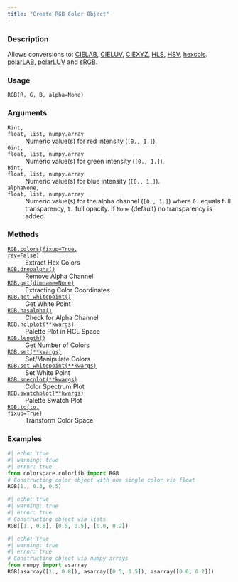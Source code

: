 ```yaml
---
title: "Create RGB Color Object"
---
```


### Description

Allows conversions to: [CIELAB](colorspace.colorlib.CIELAB.qmd), [CIELUV](colorspace.colorlib.CIELUV.qmd),
[CIEXYZ](colorspace.colorlib.CIEXYZ.qmd), [HLS](colorspace.colorlib.HLS.qmd), [HSV](colorspace.colorlib.HSV.qmd), [hexcols](colorspace.colorlib.hexcols.qmd).
[polarLAB](colorspace.colorlib.polarLAB.qmd), [polarLUV](colorspace.colorlib.polarLUV.qmd) and [sRGB](colorspace.colorlib.sRGB.qmd).

### Usage

<pre><code class='language-python'>RGB(R, G, B, alpha=None)</code></pre>

### Arguments

<dl class="pyp-list param-list">
  <dt style = "white-space: nowrap; font-family: monospace; vertical-align: top">
   <code id="colorspace.colorlib.RGB:R">R</code><code class="argument-class">int, float, list, numpy.array</code>
  </dt>
 <dd>Numeric value(s) for red intensity (`[0., 1.]`).</dd>
  <dt style = "white-space: nowrap; font-family: monospace; vertical-align: top">
   <code id="colorspace.colorlib.RGB:G">G</code><code class="argument-class">int, float, list, numpy.array</code>
  </dt>
 <dd>Numeric value(s) for green intensity (`[0., 1.]`).</dd>
  <dt style = "white-space: nowrap; font-family: monospace; vertical-align: top">
   <code id="colorspace.colorlib.RGB:B">B</code><code class="argument-class">int, float, list, numpy.array</code>
  </dt>
 <dd>Numeric value(s) for blue intensity (`[0., 1.]`).</dd>
  <dt style = "white-space: nowrap; font-family: monospace; vertical-align: top">
   <code id="colorspace.colorlib.RGB:alpha">alpha</code><code class="argument-class">None, float, list, numpy.array</code>
  </dt>
 <dd>Numeric value(s) for the alpha
channel (`[0., 1.]`) where `0.` equals full transparency, `1.` full
opacity. If `None` (default) no transparency is added.</dd>
</dl>

### Methods

<dl class="pyp-list method-list">
    <dt style = "white-space: nowrap; font-family: monospace; vertical-align: top">
       <code>[RGB.colors(fixup=True, rev=False)](colorspace.colorlib.RGB.colors.qmd)</code>
    </dt>
    <dd>Extract Hex Colors</dd>
    <dt style = "white-space: nowrap; font-family: monospace; vertical-align: top">
       <code>[RGB.dropalpha()](colorspace.colorlib.RGB.dropalpha.qmd)</code>
    </dt>
    <dd>Remove Alpha Channel</dd>
    <dt style = "white-space: nowrap; font-family: monospace; vertical-align: top">
       <code>[RGB.get(dimname=None)](colorspace.colorlib.RGB.get.qmd)</code>
    </dt>
    <dd>Extracting Color Coordinates</dd>
    <dt style = "white-space: nowrap; font-family: monospace; vertical-align: top">
       <code>[RGB.get_whitepoint()](colorspace.colorlib.RGB.get_whitepoint.qmd)</code>
    </dt>
    <dd>Get White Point</dd>
    <dt style = "white-space: nowrap; font-family: monospace; vertical-align: top">
       <code>[RGB.hasalpha()](colorspace.colorlib.RGB.hasalpha.qmd)</code>
    </dt>
    <dd>Check for Alpha Channel</dd>
    <dt style = "white-space: nowrap; font-family: monospace; vertical-align: top">
       <code>[RGB.hclplot(**kwargs)](colorspace.colorlib.RGB.hclplot.qmd)</code>
    </dt>
    <dd>Palette Plot in HCL Space</dd>
    <dt style = "white-space: nowrap; font-family: monospace; vertical-align: top">
       <code>[RGB.length()](colorspace.colorlib.RGB.length.qmd)</code>
    </dt>
    <dd>Get Number of Colors</dd>
    <dt style = "white-space: nowrap; font-family: monospace; vertical-align: top">
       <code>[RGB.set(**kwargs)](colorspace.colorlib.RGB.set.qmd)</code>
    </dt>
    <dd>Set/Manipulate Colors</dd>
    <dt style = "white-space: nowrap; font-family: monospace; vertical-align: top">
       <code>[RGB.set_whitepoint(**kwargs)](colorspace.colorlib.RGB.set_whitepoint.qmd)</code>
    </dt>
    <dd>Set White Point</dd>
    <dt style = "white-space: nowrap; font-family: monospace; vertical-align: top">
       <code>[RGB.specplot(**kwargs)](colorspace.colorlib.RGB.specplot.qmd)</code>
    </dt>
    <dd>Color Spectrum Plot</dd>
    <dt style = "white-space: nowrap; font-family: monospace; vertical-align: top">
       <code>[RGB.swatchplot(**kwargs)](colorspace.colorlib.RGB.swatchplot.qmd)</code>
    </dt>
    <dd>Palette Swatch Plot</dd>
    <dt style = "white-space: nowrap; font-family: monospace; vertical-align: top">
       <code>[RGB.to(to, fixup=True)](colorspace.colorlib.RGB.to.qmd)</code>
    </dt>
    <dd>Transform Color Space</dd>
</dl>


### Examples

```python
#| echo: true
#| warning: true
#| error: true
from colorspace.colorlib import RGB
# Constructing color object with one single color via float
RGB(1., 0.3, 0.5)
```

```python
#| echo: true
#| warning: true
#| error: true
# Constructing object via lists
RGB([1., 0.8], [0.5, 0.5], [0.0, 0.2])
```

```python
#| echo: true
#| warning: true
#| error: true
# Constructing object via numpy arrays
from numpy import asarray
RGB(asarray([1., 0.8]), asarray([0.5, 0.5]), asarray([0.0, 0.2]))
```



